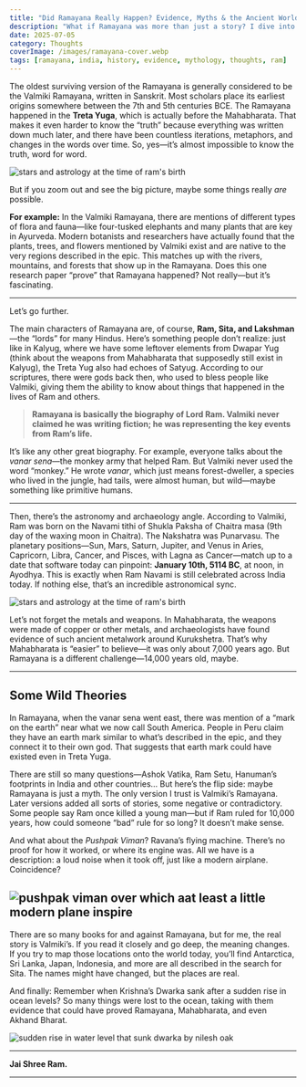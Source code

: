 ```yaml
---
title: "Did Ramayana Really Happen? Evidence, Myths & the Ancient World’s Greatest Mystery"
description: "What if Ramayana was more than just a story? I dive into Valmiki’s epic, real botanical evidence, astronomy, and the mysteries connecting Ramayana to our world today—without sugarcoating anything."
date: 2025-07-05
category: Thoughts
coverImage: /images/ramayana-cover.webp
tags: [ramayana, india, history, evidence, mythology, thoughts, ram]
---
```




The oldest surviving version of the Ramayana is generally considered to be the Valmiki Ramayana, written in Sanskrit. Most scholars place its earliest origins somewhere between the 7th and 5th centuries BCE. The Ramayana happened in the **Treta Yuga**, which is actually before the Mahabharata. That makes it even harder to know the “truth” because everything was written down much later, and there have been countless iterations, metaphors, and changes in the words over time. So, yes—it’s almost impossible to know the truth, word for word.

<Image
  src="/images/ramayana.webp"
  alt="stars and astrology at the time of ram's birth"
  width={800}
  height={400}
  className="rounded-xl my-6 mx-auto shadow-lg"
/>

But if you zoom out and see the big picture, maybe some things really *are* possible.

**For example:** In the Valmiki Ramayana, there are mentions of different types of flora and fauna—like four-tusked elephants and many plants that are key in Ayurveda. Modern botanists and researchers have actually found that the plants, trees, and flowers mentioned by Valmiki exist and are native to the very regions described in the epic. This matches up with the rivers, mountains, and forests that show up in the Ramayana. Does this one research paper “prove” that Ramayana happened? Not really—but it’s fascinating.

---

Let’s go further.

The main characters of Ramayana are, of course, **Ram, Sita, and Lakshman**—the “lords” for many Hindus. Here’s something people don’t realize: just like in Kalyug, where we have some leftover elements from Dwapar Yug (think about the weapons from Mahabharata that supposedly still exist in Kalyug), the Treta Yug also had echoes of Satyug. According to our scriptures, there were gods back then, who used to bless people like Valmiki, giving them the ability to know about things that happened in the lives of Ram and others.

> **Ramayana is basically the biography of Lord Ram. Valmiki never claimed he was writing fiction; he was representing the key events from Ram’s life.**

It’s like any other great biography. For example, everyone talks about the *vanar sena*—the monkey army that helped Ram. But Valmiki never used the word “monkey.” He wrote *vanar*, which just means forest-dweller, a species who lived in the jungle, had tails, were almost human, but wild—maybe something like primitive humans.

---

Then, there’s the astronomy and archaeology angle. According to Valmiki, Ram was born on the Navami tithi of Shukla Paksha of Chaitra masa (9th day of the waxing moon in Chaitra). The Nakshatra was Punarvasu. The planetary positions—Sun, Mars, Saturn, Jupiter, and Venus in Aries, Capricorn, Libra, Cancer, and Pisces, with Lagna as Cancer—match up to a date that software today can pinpoint: **January 10th, 5114 BC**, at noon, in Ayodhya. This is exactly when Ram Navami is still celebrated across India today. If nothing else, that’s an incredible astronomical sync.

<Image
  src="/images/ram-birth.webp"
  alt="stars and astrology at the time of ram's birth"
  width={800}
  height={400}
  className="rounded-xl my-6 mx-auto shadow-lg"
/>

Let’s not forget the metals and weapons. In Mahabharata, the weapons were made of copper or other metals, and archaeologists have found evidence of such ancient metalwork around Kurukshetra. That’s why Mahabharata is “easier” to believe—it was only about 7,000 years ago. But Ramayana is a different challenge—14,000 years old, maybe.

---

## Some Wild Theories

In Ramayana, when the vanar sena went east, there was mention of a “mark on the earth” near what we now call South America. People in Peru claim they have an earth mark similar to what’s described in the epic, and they connect it to their own god. That suggests that earth mark could have existed even in Treta Yuga.

There are still so many questions—Ashok Vatika, Ram Setu, Hanuman’s footprints in India and other countries… But here’s the flip side: maybe Ramayana is just a myth. The only version I trust is Valmiki’s Ramayana. Later versions added all sorts of stories, some negative or contradictory. Some people say Ram once killed a young man—but if Ram ruled for 10,000 years, how could someone “bad” rule for so long? It doesn’t make sense.

And what about the *Pushpak Viman*? Ravana’s flying machine. There’s no proof for how it worked, or where its engine was. All we have is a description: a loud noise when it took off, just like a modern airplane. Coincidence?


<Image
  src="/images/pushpak-viman.webp"
  alt="pushpak viman over which aat least a little modern plane inspire"
  width={800}
  height={400}
  className="rounded-xl my-6 mx-auto shadow-lg"
/>
---

There are so many books for and against Ramayana, but for me, the real story is Valmiki’s. If you read it closely and go deep, the meaning changes. If you try to map those locations onto the world today, you’ll find Antarctica, Sri Lanka, Japan, Indonesia, and more are all described in the search for Sita. The names might have changed, but the places are real.

And finally: Remember when Krishna’s Dwarka sank after a sudden rise in ocean levels? So many things were lost to the ocean, taking with them evidence that could have proved Ramayana, Mahabharata, and even Akhand Bharat.

<Image
  src="/images/water-level.webp"
  alt="sudden rise in water level that sunk dwarka by nilesh oak"
  width={800}
  height={400}
  className="rounded-xl my-6 mx-auto shadow-lg"
/>

---

**Jai Shree Ram.**

---

